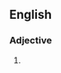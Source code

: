 ==English==

===Adjective===
{{en-adj|-}}
# {{lb|en|dated}} {{alternative spelling of|en|mercantile}}